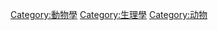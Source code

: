 {{Commonscat|Animal physiology}}

[[Category:動物學|Category:動物學]]
[[Category:生理學|Category:生理學]]
[[Category:动物|Category:动物]]